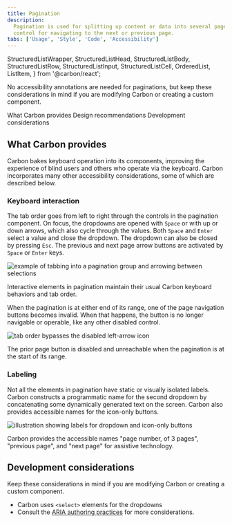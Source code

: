```yaml
---
title: Pagination
description:
  Pagination is used for splitting up content or data into several pages, with a
  control for navigating to the next or previous page.
tabs: ['Usage', 'Style', 'Code', 'Accessibility']
---
```


  StructuredListWrapper,
  StructuredListHead,
  StructuredListBody,
  StructuredListRow,
  StructuredListInput,
  StructuredListCell,
  OrderedList,
  ListItem,
} from '@carbon/react';

<PageDescription>

No accessibility annotations are needed for paginations, but keep these
considerations in mind if you are modifying Carbon or creating a custom
component.

</PageDescription>

<AnchorLinks>

<AnchorLink>What Carbon provides</AnchorLink>
<AnchorLink>Design recommendations</AnchorLink>
<AnchorLink>Development considerations</AnchorLink>

</AnchorLinks>

## What Carbon provides

Carbon bakes keyboard operation into its components, improving the experience of
blind users and others who operate via the keyboard. Carbon incorporates many
other accessibility considerations, some of which are described below.

### Keyboard interaction

The tab order goes from left to right through the controls in the pagination component. On focus, the dropdowns are opened with `Space` or with up or down arrows, which also cycle through the values. Both `Space` and `Enter` select a value and close the dropdown. The dropdown can also be closed by pressing `Esc`. The previous and next page arrow buttons are activated by `Space` or `Enter` keys.

<Row>
<Column colLg={8}>

![example of tabbing into a pagination group and arrowing between selections](images/pagination-accessibility-1.png)

<Caption>
  Interactive elements in pagination maintain their usual Carbon keyboard behaviors and tab order.
</Caption>

</Column>
</Row>

When the pagination is at either end of its range, one of the page navigation buttons becomes invalid. When that happens, the button is no longer navigable or operable, like any other disabled control.

<Row>
<Column colLg={8}>

![tab order bypasses the disabled left-arrow icon](images/pagination-accessibility-2.png)

<Caption>
  The prior page button is disabled and unreachable when the pagination is at the start of its range.
</Caption>

</Column>
</Row>

### Labeling

Not all the elements in pagination have static or visually isolated labels. Carbon constructs a programmatic name for the second dropdown by concatenating some dynamically generated text on the screen. Carbon also provides accessible names for the icon-only buttons.

<Row>
<Column colLg={8}>

![illustration showing labels for dropdown and icon-only buttons](images/pagination-accessibility-3.png)

<Caption>
  Carbon provides the accessible names "page number, of 3 pages", "previous page", and "next page" for assistive technology.
</Caption>

</Column>
</Row>

## Development considerations

Keep these considerations in mind if you are modifying Carbon or creating a custom component.

- Carbon uses `<select>` elements for the dropdowns
- Consult the [ARIA authoring practices](https://www.w3.org/WAI/ARIA/apg/example-index/combobox/combobox-select-only.html) for more considerations.